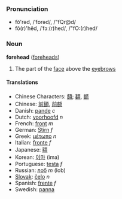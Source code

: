 ===Pronunciation===
*fŏ'rəd, /ˈfɒrəd/, /"fQr@d/
*fô(r)'hĕd, /ˈfɔː(r)hed/, /"fO:(r)hed/

===Noun===
'''forehead''' ([[foreheads]])

# The part of the [[face]] above the [[eyebrow|eyebrows]]

====Translations====
*Chinese Characters: [[頟]]; [[額]], [[额]]
*Chinese: [[前額]], [[前额]]
*Danish: [[pande]] ''c''
*Dutch: [[voorhoofd]] ''n''
*French: [[front#French|front]] ''m''
*German: [[Stirn]] ''f''
*Greek: [[μέτωπο]] ''n''
*Italian: [[fronte#Italian|fronte]] ''f''
*Japanese: [[額]]
*Korean: [[이마]] (ima)
*Portuguese: [[testa#Portuguese|testa]] ''f''
*Russian: [[лоб]] ''m'' (lob)
*[[Slovak]]: [[čelo]] ''n''
*Spanish: [[frente]] ''f''
*Swedish: [[panna]]